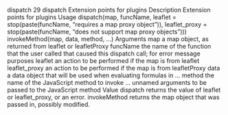 dispatch 29
dispatch Extension points for plugins
Description
Extension points for plugins
Usage
dispatch(map, funcName, leaflet = stop(paste(funcName,
"requires a map proxy object")), leaflet_proxy = stop(paste(funcName,
"does not support map proxy objects")))
invokeMethod(map, data, method, ...)
Arguments
map a map object, as returned from leaflet or leafletProxy
funcName the name of the function that the user called that caused this dispatch call; for
error message purposes
leaflet an action to be performed if the map is from leaflet
leaflet_proxy an action to be performed if the map is from leafletProxy
data a data object that will be used when evaluating formulas in ...
method the name of the JavaScript method to invoke
... unnamed arguments to be passed to the JavaScript method
Value
dispatch returns the value of leaflet or leaflet_proxy, or an error. invokeMethod returns the
map object that was passed in, possibly modified.
